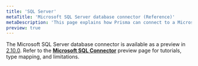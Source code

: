 ```yaml
---
title: 'SQL Server'
metaTitle: 'Microsoft SQL Server database connector (Reference)'
metaDescription: 'This page explains how Prisma can connect to a Microsoft SQL Server database using the Microsoft SQL Server database connector.'
preview: true
---
```


<TopBlock>

The Microsoft SQL Server database connector is available as a preview in [2.10.0](https://github.com/prisma/prisma/releases/tag/2.10.0). Refer to the [**Microsoft SQL Connector**](../../../../reference/tools-and-interfaces/preview-features/sql-server) preview page for tutorials, type mapping, and limitations.

</TopBlock>